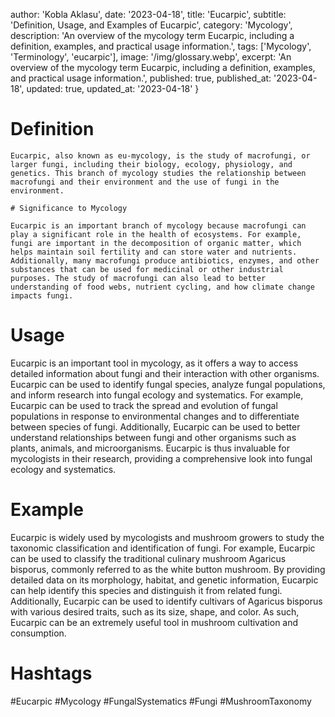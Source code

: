 
  author: 'Kobla Aklasu',
  date: '2023-04-18',
  title: 'Eucarpic',
  subtitle: 'Definition, Usage, and Examples of Eucarpic',
  category: 'Mycology',
  description: 'An overview of the mycology term Eucarpic, including a definition, examples, and practical usage information.',
  tags: ['Mycology', 'Terminology', 'eucarpic'],
  image: '/img/glossary.webp',
  excerpt: 'An overview of the mycology term Eucarpic, including a definition, examples, and practical usage information.',
  published: true,
  published_at: '2023-04-18',
  updated: true,
  updated_at: '2023-04-18'
}




# Definition
    
    Eucarpic, also known as eu-mycology, is the study of macrofungi, or larger fungi, including their biology, ecology, physiology, and genetics. This branch of mycology studies the relationship between macrofungi and their environment and the use of fungi in the environment.
    
    # Significance to Mycology
    
    Eucarpic is an important branch of mycology because macrofungi can play a significant role in the health of ecosystems. For example, fungi are important in the decomposition of organic matter, which helps maintain soil fertility and can store water and nutrients. Additionally, many macrofungi produce antibiotics, enzymes, and other substances that can be used for medicinal or other industrial purposes. The study of macrofungi can also lead to better understanding of food webs, nutrient cycling, and how climate change impacts fungi.

# Usage

Eucarpic is an important tool in mycology, as it offers a way to access detailed information about fungi and their interaction with other organisms. Eucarpic can be used to identify fungal species, analyze fungal populations, and inform research into fungal ecology and systematics. For example, Eucarpic can be used to track the spread and evolution of fungal populations in response to environmental changes and to differentiate between species of fungi. Additionally, Eucarpic can be used to better understand relationships between fungi and other organisms such as plants, animals, and microorganisms. Eucarpic is thus invaluable for mycologists in their research, providing a comprehensive look into fungal ecology and systematics.

# Example

Eucarpic is widely used by mycologists and mushroom growers to study the taxonomic classification and identification of fungi. For example, Eucarpic can be used to classify the traditional culinary mushroom Agaricus bisporus, commonly referred to as the white button mushroom. By providing detailed data on its morphology, habitat, and genetic information, Eucarpic can help identify this species and distinguish it from related fungi. Additionally, Eucarpic can be used to identify cultivars of Agaricus bisporus with various desired traits, such as its size, shape, and color. As such, Eucarpic can be an extremely useful tool in mushroom cultivation and consumption.

# Hashtags

#Eucarpic #Mycology #FungalSystematics #Fungi #MushroomTaxonomy

